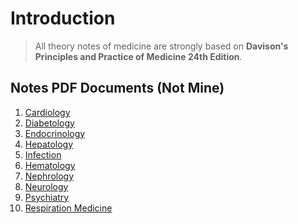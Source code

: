 # Introduction

> All theory notes of medicine are strongly based on **Davison's Principles and Practice of Medicine 24th Edition**.

## Notes PDF Documents (Not Mine)

1. [Cardiology](/medicine/notes/cardiology.pdf)
1. [Diabetology](/medicine/notes/diabetology.pdf)
1. [Endocrinology](/medicine/notes/endocrinology.pdf)
1. [Hepatology](/medicine/notes/hepatology.pdf)
1. [Infection](/medicine/notes/infection.pdf)
1. [Hematology](/medicine/notes/hematology.pdf)
1. [Nephrology](/medicine/notes/nephrology.pdf)
1. [Neurology](/medicine/notes/neurology.pdf)
1. [Psychiatry](/medicine/notes/psychiatry.pdf)
1. [Respiration Medicine](/medicine/notes/respiration-medicine.pdf)
